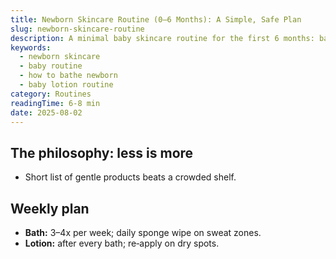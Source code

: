 ```yaml
---
title: Newborn Skincare Routine (0–6 Months): A Simple, Safe Plan
slug: newborn-skincare-routine
description: A minimal baby skincare routine for the first 6 months: bath frequency, lotion use, massage tips, and what ingredients to avoid.
keywords:
  - newborn skincare
  - baby routine
  - how to bathe newborn
  - baby lotion routine
category: Routines
readingTime: 6-8 min
date: 2025-08-02
---
```


## The philosophy: less is more
- Short list of gentle products beats a crowded shelf.

## Weekly plan
- **Bath:** 3–4x per week; daily sponge wipe on sweat zones.
- **Lotion:** after every bath; re‑apply on dry spots.
